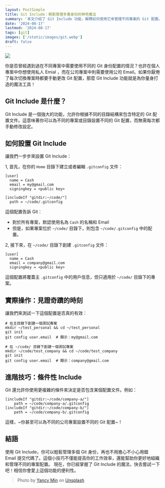 ```yaml
---
layout: PostSimple
title: Git Include：輕鬆管理多重身份的神奇魔法
summary: '本文介紹了 Git Include 功能，解釋如何使用它來管理不同專案的 Git 配置。文章詳細說明了設置過程，包括在全局 .gitconfig 文件中使用 includeIf 指令，以及如何為特定目錄創建自定義配置。通過實際例子展示了如何在個人和公司專案中自動切換 Git 身份，並提供了進階使用技巧。這個強大的功能可以大大提高開發效率，幫助開發者更好地組織和管理多個 Git 身份。'
date: '2024-08-17'
lastmod: '2024-08-17'
tags: [git]
images: ['/static/images/git.webp']
draft: false
---
```


![](/static/images/git.webp)

你是否曾經遇到過在不同專案中需要使用不同的 Git 身份配置的情況？也許在個人專案中你想使用私人 Emial ，而在公司專案中則需要使用公司 Email。如果你厭倦了每次切換專案時都要手動更改 Git 配置，那麼 Git Include 功能就是為你量身打造的魔法工具！

## Git Include 是什麼？

Git Include 是一個強大的功能，允許你根據不同的目錄結構來包含特定的 Git 配置文件。這意味著你可以為不同的專案或目錄設置不同的 Git 配置，而無需每次都手動修改設定。

## 如何設置 Git Include

讓我們一步步來設置 Git Include：

1, 首先，在你的 `Home` 目錄下建立或者編輯 `.gitconfig` 文件：

```shell
[user]
  name = Cash
  email = my@gmail.com
  signingkey = <public key>

[includeIf "gitdir:~/code/"]
  path = ~/code/.gitconfig
```

這個配置告訴 Git：

- 對於所有專案，默認使用名為 `Cash` 的名稱和 Email
- 但是，如果專案位於 `~/code/` 目錄下，則包含 `~/code/.gitconfig` 中的配置。

2, 接下來，在 `~/code/` 目錄下創建 `.gitconfig` 文件：

```shell
[user]
  name = Cash
  email = company@gmail.com
  signingkey = <public key>
```

這個配置將覆蓋主 `.gitconfig` 中的用戶信息，但只適用於 `~/code/` 目錄下的專案。

## 實際操作：見證奇蹟的時刻

讓我們來測試一下這個配置是否真的有效：

```shell
# 在主目錄下創建一個測試專案
mkdir ~/test_personal && cd ~/test_personal
git init
git config user.email  # 顯示：my@gmail.com

# 在 ~/code/ 目錄下創建一個測試專案
mkdir ~/code/test_company && cd ~/code/test_company
git init
git config user.email  # 顯示：company@gmail.com
```

## 進階技巧：條件性 Include

Git 還允許你使用更複雜的條件來決定是否包含某個配置文件。例如：

```shell
[includeIf "gitdir:~/code/company-a/"]
    path = ~/code/company-a/.gitconfig
[includeIf "gitdir:~/code/company-b/"]
    path = ~/code/company-b/.gitconfig
```

這樣，~你甚至可以為不同的公司專案設置不同的 Git 配置~！

## 結語

使用 Git Include，你可以輕鬆管理多個 Git 身份，再也不用擔心不小心用錯 Email 提交代碼了。這個小技巧不僅能提高你的工作效率，還能幫助你更好地組織和管理不同的專案配置。
現在，你已經掌握了 Git Include 的魔法，快去嘗試一下吧！相信你會愛上這個功能的便利性。

> Photo by [Yancy Min](https://unsplash.com/@yancymin?utm_content=creditCopyText&utm_medium=referral&utm_source=unsplash) on [Unsplash](https://unsplash.com/photos/a-close-up-of-a-text-description-on-a-computer-screen-842ofHC6MaI?utm_content=creditCopyText&utm_medium=referral&utm_source=unsplash)
